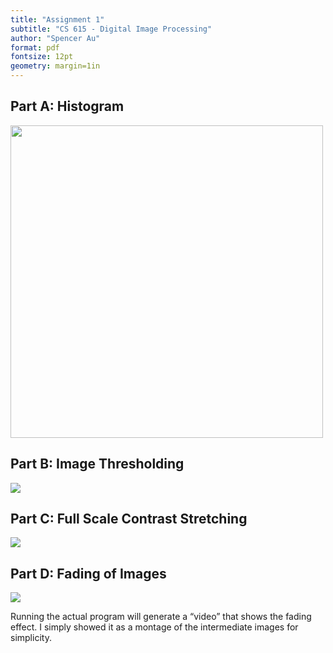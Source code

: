 ```yaml
---
title: "Assignment 1"
subtitle: "CS 615 - Digital Image Processing"
author: "Spencer Au"
format: pdf
fontsize: 12pt
geometry: margin=1in
---
```


## **Part A:** Histogram

![](assets/partA_histogram.jpg){width="500"}

## **Part B:** Image Thresholding

![](assets/partB_threshold.jpg)

## **Part C:** Full Scale Contrast Stretching

![](assets/partC_contrast.jpg)

## **Part D:** Fading of Images

![](assets/partD_fade.jpg)

Running the actual program will generate a "video" that shows the fading effect. I simply showed it as a montage of the intermediate images for simplicity.